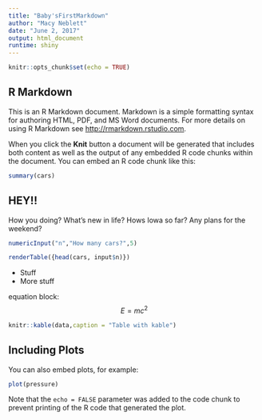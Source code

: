 ---
title: "Baby'sFirstMarkdown"
author: "Macy Neblett"
date: "June 2, 2017"
output: html_document
runtime: shiny
---

```{r setup, include=FALSE}
knitr::opts_chunk$set(echo = TRUE)

```

## R Markdown

This is an R Markdown document. Markdown is a simple formatting syntax for authoring HTML, PDF, and MS Word documents. For more details on using R Markdown see <http://rmarkdown.rstudio.com>.

When you click the **Knit** button a document will be generated that includes both content as well as the output of any embedded R code chunks within the document. You can embed an R code chunk like this:

```{r cars}
summary(cars)
```
## HEY!!
How you doing? What's new in life? Hows Iowa so far? Any plans for the weekend?

```{r, echo = FALSE}
numericInput("n","How many cars?",5)

renderTable({head(cars, input$n)})
```




- Stuff
- More stuff

equation block:
$$E = mc^{2}$$
```{r results = 'asis'}
knitr::kable(data,caption = "Table with kable")
```





## Including Plots

You can also embed plots, for example:

```{r pressure, echo=FALSE}
plot(pressure)
```

Note that the `echo = FALSE` parameter was added to the code chunk to prevent printing of the R code that generated the plot.
